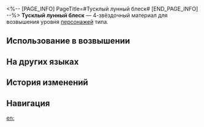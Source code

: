 <%-- [PAGE_INFO]
PageTitle=#Тусклый лунный блеск#
[END_PAGE_INFO] --%>
{{Предмет Инфобокс
|id          = 110436
|Изображение = Предмет Тусклый лунный блеск.png
|Тип         = Материал возвышения персонажа
|Инвентарь   = Материалы улучшения
|Редкость    = 4
|Эффект      = 
|Описание    = Необычная корона, обронённая лунным пегасом. Можно использовать для возвышения квантовых персонажей.
|Источник1   = [[Застойная тень: Форма ледяной луны]]
|Источник2   = [[Универсальная машина для синтеза: Обмен материалов]]
}}
{{Описание|По легенде Оронис украла солнечный свет и подарила его луне. Пегасы несут лунный свет, чтобы на земле было светло, даже когда Аквила закрывает свои глаза.<br /><br />''«Как сияние луны может соперничать со светом солнца?»''}}
'''Тусклый лунный блеск''' — 4-звёздочный материал для возвышения уровня [[Персонажи|персонажей]] {{undefined|}} типа.

==Использование в возвышении==
{{Использование в возвышении}}

==На других языках==
{{На других языках
|en   = Darkveil Moonlight
|zhs  = 暗帷月华
|zht  = 暗帷月華
|ja   = 夜の帳に輝く月華
|ko   = 어두운 장막의 달빛
|es   = Claro de luna velado
|fr   = Lumière de lune voilée
|ru   = Тусклый лунный блеск
|th   = Darkveil Moonlight
|vi   = Ánh Trăng Bóng Tối
|de   = Mondlicht im Dunkelschleier
|id   = Darkveil Moonlight
|pt   = Luar do Véu Negro
}}

==История изменений==
{{История изменений|3.5}}

==Навигация==
{{Материалы улучшения Навбокс}}

[[en:]]